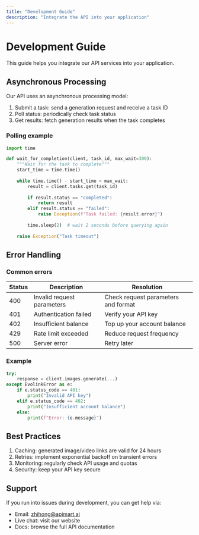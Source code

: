 ```yaml
---
title: "Development Guide"
description: "Integrate the API into your application"
---
```


# Development Guide

This guide helps you integrate our API services into your application.

## Asynchronous Processing

Our API uses an asynchronous processing model:

1. Submit a task: send a generation request and receive a task ID
2. Poll status: periodically check task status
3. Get results: fetch generation results when the task completes

### Polling example

```python
import time

def wait_for_completion(client, task_id, max_wait=300):
    """Wait for the task to complete"""
    start_time = time.time()
    
    while time.time() - start_time < max_wait:
        result = client.tasks.get(task_id)
        
        if result.status == "completed":
            return result
        elif result.status == "failed":
            raise Exception(f"Task failed: {result.error}")
        
        time.sleep(2)  # wait 2 seconds before querying again
    
    raise Exception("Task timeout")
```

## Error Handling

### Common errors

| Status | Description | Resolution |
|--------|-------------|------------|
| 400 | Invalid request parameters | Check request parameters and format |
| 401 | Authentication failed | Verify your API key |
| 402 | Insufficient balance | Top up your account balance |
| 429 | Rate limit exceeded | Reduce request frequency |
| 500 | Server error | Retry later |

### Example

```python
try:
    response = client.images.generate(...)
except EvolinkError as e:
    if e.status_code == 401:
        print("Invalid API key")
    elif e.status_code == 402:
        print("Insufficient account balance")
    else:
        print(f"Error: {e.message}")
```

## Best Practices

1. Caching: generated image/video links are valid for 24 hours
2. Retries: implement exponential backoff on transient errors
3. Monitoring: regularly check API usage and quotas
4. Security: keep your API key secure

## Support

If you run into issues during development, you can get help via:

- Email: zhihong@apimart.ai
- Live chat: visit our website
- Docs: browse the full API documentation

